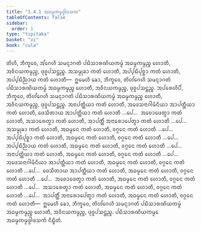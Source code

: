 ```yaml
---
title: "1.4.1 ᩋᨵᨾ᩠ᨾᨠᨾ᩠ᨾᨴ᩠ᩅᩤᨴᩈᨠ"
tableOfContents: false
sidebar:
  order: 1
type: "tipitaka"
basket: "vi"
book: "cula"
---
```



<DynamicBreadcrumb />

<Division number="37" book="cula">

<Paragraph number="180" book="cula">
ᨲᩦᩉᩥ, ᨽᩥᨠ᩠ᨡᩅᩮ, ᩋᩘᨣᩮᩉᩥ ᩈᨾᨶ᩠ᨶᩣᨣᨲᩴ ᨸᨭᩥᩈᩣᩁᨱᩦᨿᨠᨾ᩠ᨾᩴ ᩋᨵᨾ᩠ᨾᨠᨾ᩠ᨾᨬ᩠ᨧ ᩉᩮᩣᨲᩥ, ᩋᩅᩥᨶᨿᨠᨾ᩠ᨾᨬ᩠ᨧ, ᨴᩩᩅᩪᨸᩈᨶ᩠ᨲᨬ᩠ᨧ. ᩋᩈᨾ᩠ᨾᩩᨡᩣ ᨠᨲᩴ ᩉᩮᩣᨲᩥ, ᩋᨸ᩠ᨸᨭᩥᨸᩩᨧ᩠ᨨᩣ ᨠᨲᩴ ᩉᩮᩣᨲᩥ, ᩋᨸ᩠ᨸᨭᩥᨬ᩠ᨬᩣᨿ ᨠᨲᩴ ᩉᩮᩣᨲᩥ—  ᩍᨾᩮᩉᩥ ᨡᩮᩣ, ᨽᩥᨠ᩠ᨡᩅᩮ, ᨲᩦᩉᩘᨣᩮᩉᩥ ᩈᨾᨶ᩠ᨶᩣᨣᨲᩴ ᨸᨭᩥᩈᩣᩁᨱᩦᨿᨠᨾ᩠ᨾᩴ ᩋᨵᨾ᩠ᨾᨠᨾ᩠ᨾᨬ᩠ᨧ ᩉᩮᩣᨲᩥ, ᩋᩅᩥᨶᨿᨠᨾ᩠ᨾᨬ᩠ᨧ, ᨴᩩᩅᩪᨸᩈᨶ᩠ᨲᨬ᩠ᨧ.
</Paragraph>

<Paragraph number="181" book="cula">
ᩋᨸᩁᩮᩉᩥᨸᩥ, ᨽᩥᨠ᩠ᨡᩅᩮ, ᨲᩦᩉᩘᨣᩮᩉᩥ ᩈᨾᨶ᩠ᨶᩣᨣᨲᩴ ᨸᨭᩥᩈᩣᩁᨱᩦᨿᨠᨾ᩠ᨾᩴ ᩋᨵᨾ᩠ᨾᨠᨾ᩠ᨾᨬ᩠ᨧ ᩉᩮᩣᨲᩥ, ᩋᩅᩥᨶᨿᨠᨾ᩠ᨾᨬ᩠ᨧ, ᨴᩩᩅᩪᨸᩈᨶ᩠ᨲᨬ᩠ᨧ. ᩋᨶᩣᨸᨲ᩠ᨲᩥᨿᩣ ᨠᨲᩴ ᩉᩮᩣᨲᩥ, ᩋᨴᩮᩈᨶᩣᨣᩤᨾᩥᨶᩥᨿᩣ ᩋᩣᨸᨲ᩠ᨲᩥᨿᩣ ᨠᨲᩴ ᩉᩮᩣᨲᩥ, ᨴᩮᩈᩥᨲᩣᨿ ᩋᩣᨸᨲ᩠ᨲᩥᨿᩣ ᨠᨲᩴ ᩉᩮᩣᨲᩥ …ᨸᩮ…  ᩋᨧᩮᩣᨴᩮᨲ᩠ᩅᩣ ᨠᨲᩴ ᩉᩮᩣᨲᩥ, ᩋᩈᩣᩁᩮᨲ᩠ᩅᩣ ᨠᨲᩴ ᩉᩮᩣᨲᩥ, ᩋᩣᨸᨲ᩠ᨲᩥᩴ ᩋᨶᩣᩁᩮᩣᨸᩮᨲ᩠ᩅᩣ ᨠᨲᩴ ᩉᩮᩣᨲᩥ …ᨸᩮ…  ᩋᩈᨾ᩠ᨾᩩᨡᩣ ᨠᨲᩴ ᩉᩮᩣᨲᩥ, ᩋᨵᨾ᩠ᨾᩮᨶ ᨠᨲᩴ ᩉᩮᩣᨲᩥ, ᩅᨣ᩠ᨣᩮᨶ ᨠᨲᩴ ᩉᩮᩣᨲᩥ …ᨸᩮ…  ᩋᨸ᩠ᨸᨭᩥᨸᩩᨧ᩠ᨨᩣ ᨠᨲᩴ ᩉᩮᩣᨲᩥ, ᩋᨵᨾ᩠ᨾᩮᨶ ᨠᨲᩴ ᩉᩮᩣᨲᩥ, ᩅᨣ᩠ᨣᩮᨶ ᨠᨲᩴ ᩉᩮᩣᨲᩥ …ᨸᩮ…  ᩋᨸ᩠ᨸᨭᩥᨬ᩠ᨬᩣᨿ ᨠᨲᩴ ᩉᩮᩣᨲᩥ, ᩋᨵᨾ᩠ᨾᩮᨶ ᨠᨲᩴ ᩉᩮᩣᨲᩥ, ᩅᨣ᩠ᨣᩮᨶ ᨠᨲᩴ ᩉᩮᩣᨲᩥ …ᨸᩮ…  ᩋᨶᩣᨸᨲ᩠ᨲᩥᨿᩣ ᨠᨲᩴ ᩉᩮᩣᨲᩥ, ᩋᨵᨾ᩠ᨾᩮᨶ ᨠᨲᩴ ᩉᩮᩣᨲᩥ, ᩅᨣ᩠ᨣᩮᨶ ᨠᨲᩴ ᩉᩮᩣᨲᩥ …ᨸᩮ…  ᩋᨴᩮᩈᨶᩣᨣᩤᨾᩥᨶᩥᨿᩣ ᩋᩣᨸᨲ᩠ᨲᩥᨿᩣ ᨠᨲᩴ ᩉᩮᩣᨲᩥ, ᩋᨵᨾ᩠ᨾᩮᨶ ᨠᨲᩴ ᩉᩮᩣᨲᩥ, ᩅᨣ᩠ᨣᩮᨶ ᨠᨲᩴ ᩉᩮᩣᨲᩥ …ᨸᩮ…  ᨴᩮᩈᩥᨲᩣᨿ ᩋᩣᨸᨲ᩠ᨲᩥᨿᩣ ᨠᨲᩴ ᩉᩮᩣᨲᩥ, ᩋᨵᨾ᩠ᨾᩮᨶ ᨠᨲᩴ ᩉᩮᩣᨲᩥ, ᩅᨣ᩠ᨣᩮᨶ ᨠᨲᩴ ᩉᩮᩣᨲᩥ …ᨸᩮ…  ᩋᨧᩮᩣᨴᩮᨲ᩠ᩅᩣ ᨠᨲᩴ ᩉᩮᩣᨲᩥ, ᩋᨵᨾ᩠ᨾᩮᨶ ᨠᨲᩴ ᩉᩮᩣᨲᩥ, ᩅᨣ᩠ᨣᩮᨶ ᨠᨲᩴ ᩉᩮᩣᨲᩥ …ᨸᩮ…  ᩋᩈᩣᩁᩮᨲ᩠ᩅᩣ ᨠᨲᩴ ᩉᩮᩣᨲᩥ, ᩋᨵᨾ᩠ᨾᩮᨶ ᨠᨲᩴ ᩉᩮᩣᨲᩥ, ᩅᨣ᩠ᨣᩮᨶ ᨠᨲᩴ ᩉᩮᩣᨲᩥ …ᨸᩮ…  ᩋᩣᨸᨲ᩠ᨲᩥᩴ ᩋᨶᩣᩁᩮᩣᨸᩮᨲ᩠ᩅᩣ ᨠᨲᩴ ᩉᩮᩣᨲᩥ, ᩋᨵᨾ᩠ᨾᩮᨶ ᨠᨲᩴ ᩉᩮᩣᨲᩥ, ᩅᨣ᩠ᨣᩮᨶ ᨠᨲᩴ ᩉᩮᩣᨲᩥ—  ᩍᨾᩮᩉᩥ ᨡᩮᩣ, ᨽᩥᨠ᩠ᨡᩅᩮ, ᨲᩦᩉᩘᨣᩮᩉᩥ ᩈᨾᨶ᩠ᨶᩣᨣᨲᩴ ᨸᨭᩥᩈᩣᩁᨱᩦᨿᨠᨾ᩠ᨾᩴ ᩋᨵᨾ᩠ᨾᨠᨾ᩠ᨾᨬ᩠ᨧ ᩉᩮᩣᨲᩥ, ᩋᩅᩥᨶᨿᨠᨾ᩠ᨾᨬ᩠ᨧ, ᨴᩩᩅᩪᨸᩈᨶ᩠ᨲᨬ᩠ᨧ.

</Paragraph>
</Division>

<Paragraph number="182" type="center" book="cula">
ᨸᨭᩥᩈᩣᩁᨱᩦᨿᨠᨾ᩠ᨾᩮ ᩋᨵᨾ᩠ᨾᨠᨾ᩠ᨾᨴ᩠ᩅᩤᨴᩈᨠᩴ ᨶᩥᨭ᩠ᨮᩥᨲᩴ.
</Paragraph>